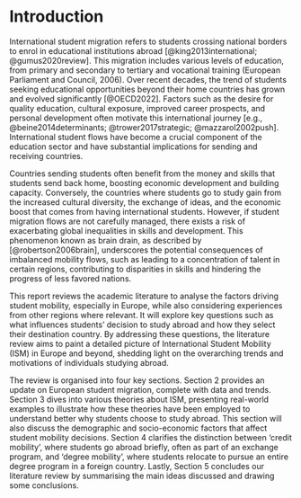# Introduction

International student migration refers to students crossing national borders to enrol in educational institutions abroad [@king2013international; @gumus2020review]. This migration includes various levels of education, from primary and secondary to tertiary and vocational training (European Parliament and Council, 2006). Over recent decades, the trend of students seeking educational opportunities beyond their home countries has grown and evolved significantly [@OECD2022]. Factors such as the desire for quality education, cultural exposure, improved career prospects, and personal development often motivate this international journey [e.g., @beine2014determinants; @trower2017strategic; @mazzarol2002push]. International student flows have become a crucial component of the education sector and have substantial implications for sending and receiving countries.

Countries sending students often benefit from the money and skills that students send back home, boosting economic development and building capacity. Conversely, the countries where students go to study gain from the increased cultural diversity, the exchange of ideas, and the economic boost that comes from having international students. However, if student migration flows are not carefully managed, there exists a risk of exacerbating global inequalities in skills and development. This phenomenon known as brain drain, as described by [@robertson2006brain], underscores the potential consequences of imbalanced mobility flows, such as leading to a concentration of talent in certain regions, contributing to disparities in skills and hindering the progress of less favored nations.

This report reviews the academic literature to analyse the factors driving student mobility, especially in Europe, while also considering experiences from other regions where relevant. It will explore key questions such as what influences students' decision to study abroad and how they select their destination country. By addressing these questions, the literature review aims to paint a detailed picture of International Student Mobility (ISM) in Europe and beyond, shedding light on the overarching trends and motivations of individuals studying abroad. 

The review is organised into four key sections. Section 2 provides an update on European student migration, complete with data and trends. Section 3 dives into various theories about ISM, presenting real-world examples to illustrate how these theories have been employed to understand better why students choose to study abroad. This section will also discuss the demographic and socio-economic factors that affect student mobility decisions. Section 4 clarifies the distinction between 'credit mobility', where students go abroad briefly, often as part of an exchange program, and 'degree mobility', where students relocate to pursue an entire degree program in a foreign country. Lastly, Section 5 concludes our literature review by summarising the main ideas discussed and drawing some conclusions.